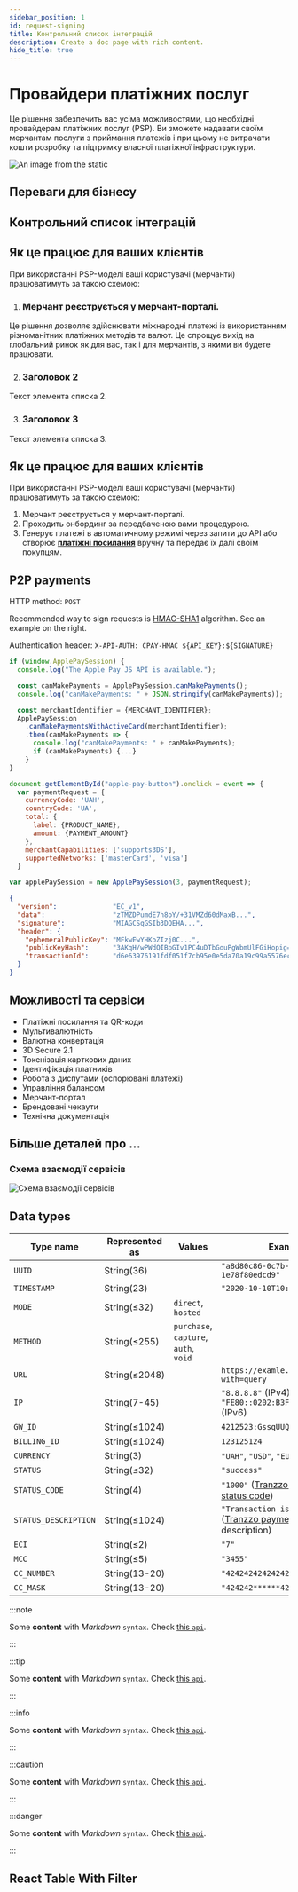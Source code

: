```yaml
---
sidebar_position: 1
id: request-signing
title: Контрольний список iнтеграцiй
description: Create a doc page with rich content.
hide_title: true
---
```


<div style={{ display: "flex", alignItems: "center", justifyContent: "center" }}>

<div>

# Провайдери платіжних послуг

Це рішення забезпечить вас усіма можливостями, що необхідні провайдерам платіжних послуг (PSP). Ви зможете надавати своїм мерчантам послуги з приймання платежів і при цьому не витрачати кошти розробку та підтримку власної платіжної інфраструктури.

</div>


<div style={{ width: "50%", flexShrink: 0, paddingLeft: "30px"}}>

![An image from the static](/img/doc-img.svg)

</div>

</div>


## Переваги для бізнесу


<MultiColorCaptionsBlock props={businessBenefits} />

## Контрольний список iнтеграцiй


<CardsCategoriesBlock props={categoriesBlock} />

## Як це працює для ваших клієнтів

При використанні PSP-моделі ваші користувачі (мерчанти) працюватимуть за такою схемою:

1. ### Мерчант реєструється у мерчант-порталі.
Це рішення дозволяє здійснювати міжнародні платежі із використанням різноманітних платіжних методів та валют. Це спрощує вихід на глобальний ринок як для вас, так і для мерчантів, з якими ви будете працювати. 
<HowDifficult number={3} caption="Складність інтеграції" />

2. ### Заголовок 2
Текст элемента списка 2.
<HowDifficult number={5} caption="Складність інтеграції" />

3. ### Заголовок 3
Текст элемента списка 3.
<HowDifficult number={1} caption="Складність інтеграції" />

## Як це працює для ваших клієнтів

При використанні PSP-моделі ваші користувачі (мерчанти) працюватимуть за такою схемою:

1. Мерчант реєструється у мерчант-порталі.
2. Проходить онбординг за передбаченою вами процедурою.
3. Генерує платежі в автоматичному режимі через запити до API або створює **[платіжні посилання](http://example.com/)** вручну та передає їх далі своїм покупцям.


## P2P payments

HTTP method: `POST`

Recommended way to sign requests is [HMAC-SHA1](https://en.wikipedia.org/wiki/HMAC) algorithm.
See an example on the right.

Authentication header: `X-API-AUTH: CPAY-HMAC ${API_KEY}:${SIGNATURE}`

```js
if (window.ApplePaySession) {
  console.log("The Apple Pay JS API is available.");

  const canMakePayments = ApplePaySession.canMakePayments();
  console.log("canMakePayments: " + JSON.stringify(canMakePayments));

  const merchantIdentifier = {MERCHANT_IDENTIFIER};
  ApplePaySession
    .canMakePaymentsWithActiveCard(merchantIdentifier);
    .then(canMakePayments => {
      console.log("canMakePayments: " + canMakePayments);
      if (canMakePayments) {...}
    }
}
```

```js
document.getElementById("apple-pay-button").onclick = event => {
  var paymentRequest = {
    currencyCode: 'UAH',
    countryCode: 'UA',
    total: {
      label: {PRODUCT_NAME},
      amount: {PAYMENT_AMOUNT}
    },
    merchantCapabilities: ['supports3DS'],
    supportedNetworks: ['masterCard', 'visa']
  }

var applePaySession = new ApplePaySession(3, paymentRequest);
```

```json
{
  "version":              "EC_v1",
  "data":                 "zTMZDPumdE7h8oY/+31VMZd60dMaxB...",
  "signature":            "MIAGCSqGSIb3DQEHA...",
  "header": {
    "ephemeralPublicKey": "MFkwEwYHKoZIzj0C...",
    "publicKeyHash":      "3AKqH/wPWdQIBpGIv1PC4uDTbGouPgWbmUlFGiHopig=",
    "transactionId":      "d6e63976191fdf051f7cb95e0e5da70a19c99a5576ececbfc0fd65ad2a7f2f74"
  }
}
```

## Можливості та сервіси
<div className="half-item">

- Платіжні посилання та QR-коди
- Мультивалютність
- Валютна конвертація
- 3D Secure 2.1
- Токенізація карткових даних
- Ідентифікація платників
- Робота з диспутами (оспорювані платежі)
- Управління балансом
- Мерчант-портал
- Брендовані чекаути
- Технічна документація

</div>

## Більше деталей про ...


<CategoriesIconBlock/>

### Схема взаємодії сервісів

![Схема взаємодії сервісів](./image.svg)


## Data types

Type name             | Represented as |         Values                        |                Example
--------------------- |----------------|-------------------------------------- | --------------------------------------
`UUID`                | String(36)     |                                       | `"a8d80c86-0c7b-41bc-b63d-1e78f80edcd9"`
`TIMESTAMP`           | String(23)     |                                       | `"2020-10-10T10:10:22.100"`
`MODE`                | String(≤32)    | `direct`, `hosted`                    |
`METHOD`                  | String(≤255)     | `purchase`, `capture`, `auth`, `void` |
`URL`                        | String(≤2048)  |                                       | `https://examle.com/some/path?with=query`
`IP`                        | String(7-45)     |                                       | `"8.8.8.8"` (IPv4), `"FE80::0202:B3FF:FE1E:8329"` (IPv6)
`GW_ID`               | String(≤1024)  |                                       | `4212523:GssqUUQa`
`BILLING_ID`          | String(≤1024)  |                                       | `123125124`
`CURRENCY`                | String(3)             |                                       | `"UAH"`, `"USD"`, `"EUR"`
`STATUS`                    | String(≤32)    |                                       | `"success"`
`STATUS_CODE`            | String(4)      |                                       | `"1000"`  ([Tranzzo payment status code](#status-codes))
`STATUS_DESCRIPTION`    | String(≤1024)  |                                       | `"Transaction is successful."` ([Tranzzo payment status code](#status-codes) description)
`ECI`                        | String(≤2)     |                                       | `"7"`
`MCC`                        | String(≤5)     |                                       | `"3455"`
`CC_NUMBER`           | String(13-20)  |                                       | `"4242424242424242"`
`CC_MASK`             | String(13-20)  |                                       | `"424242******4242"`

:::note

Some **content** with _Markdown_ `syntax`. Check [this `api`](#).

:::

:::tip

Some **content** with _Markdown_ `syntax`. Check [this `api`](#).

:::

:::info

Some **content** with _Markdown_ `syntax`. Check [this `api`](#).

:::

:::caution

Some **content** with _Markdown_ `syntax`. Check [this `api`](#).

:::

:::danger

Some **content** with _Markdown_ `syntax`. Check [this `api`](#).

:::


## React Table With Filter


<MainTable columns={columns} data={data} />

